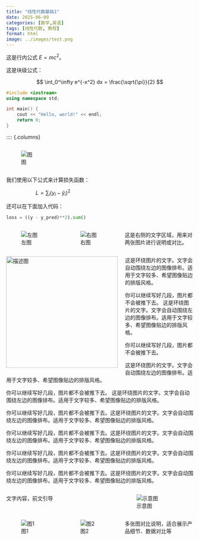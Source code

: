 ```yaml
---
title: "线性代数基础1"
date: 2025-06-09
categories: [数学,英语]
tags: [线性代数, 教程]
format: html
image: ../images/test.png 
---
```


这是行内公式 $E=mc^2$。



这是块级公式：

$$
\int_0^\infty e^{-x^2} dx = \frac{\sqrt{\pi}}{2}
$$

```cpp
#include <iostream>
using namespace std;

int main() {
    cout << "Hello, world!" << endl;
    return 0;
}
```


:::: {.columns}

::: {.column width="50%"}
![图](../images/test.png)
:::

::: {.column width="50%"}

我们使用以下公式来计算损失函数：

$$
L = \sum_i (y_i - \hat{y}_i)^2
$$

还可以在下面加入代码：

```python
loss = ((y - y_pred)**2).sum()
```
:::: 


:::: {.columns}

::: {.column width="30%"}
![左图](../images/test.png)
:::

::: {.column width="30%"}
![右图](../images/test.png)
:::

::: {.column width="40%"}
这是右侧的文字区域，用来对两张图片进行说明或对比。
:::

::::



<img src="../images/test.png" alt="描述图" style="float: left; margin: 0 20px 10px 0; width: 300px;">

这是环绕图片的文字。文字会自动围绕左边的图像排布。适用于文字较多、希望图像贴边的排版风格。

你可以继续写好几段，图片都不会被推下去。
这是环绕图片的文字。文字会自动围绕左边的图像排布。适用于文字较多、希望图像贴边的排版风格。

你可以继续写好几段，图片都不会被推下去。

这是环绕图片的文字。文字会自动围绕左边的图像排布。适用于文字较多、希望图像贴边的排版风格。

你可以继续写好几段，图片都不会被推下去。
这是环绕图片的文字。文字会自动围绕左边的图像排布。适用于文字较多、希望图像贴边的排版风格。

你可以继续写好几段，图片都不会被推下去。这是环绕图片的文字。文字会自动围绕左边的图像排布。适用于文字较多、希望图像贴边的排版风格。

你可以继续写好几段，图片都不会被推下去。这是环绕图片的文字。文字会自动围绕左边的图像排布。适用于文字较多、希望图像贴边的排版风格。

你可以继续写好几段，图片都不会被推下去。这是环绕图片的文字。文字会自动围绕左边的图像排布。适用于文字较多、希望图像贴边的排版风格。

你可以继续写好几段，图片都不会被推下去。这是环绕图片的文字。文字会自动围绕左边的图像排布。适用于文字较多、希望图像贴边的排版风格。

:::: {.columns}

::: {.column width="60%"}
文字内容，前文引导
:::

::: {.column width="40%"}
![示意图](../images/test.png)
:::

::::



:::: {.columns}

::: {.column width="30%"}
![图1](../images/test.png)
:::

::: {.column width="30%"}
![图2](../images/test.png)
:::

::: {.column width="40%"}
多张图对比说明，适合展示产品细节、数据对比等
:::

::::








